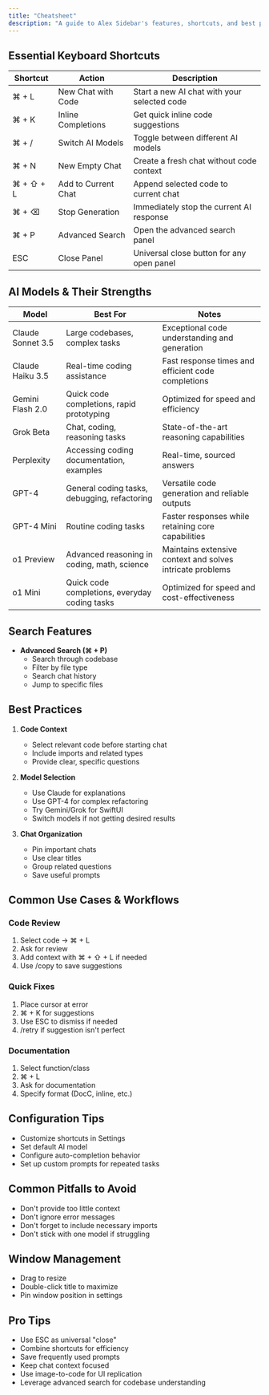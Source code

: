 ```yaml
---
title: "Cheatsheet"
description: "A guide to Alex Sidebar's features, shortcuts, and best practices"
---
```


## Essential Keyboard Shortcuts
| Shortcut | Action | Description |
|----------|--------|-------------|
| ⌘ + L | New Chat with Code | Start a new AI chat with your selected code |
| ⌘ + K | Inline Completions | Get quick inline code suggestions |
| ⌘ + / | Switch AI Models | Toggle between different AI models |
| ⌘ + N | New Empty Chat | Create a fresh chat without code context |
| ⌘ + ⇧ + L | Add to Current Chat | Append selected code to current chat |
| ⌘ + ⌫ | Stop Generation | Immediately stop the current AI response |
| ⌘ + P | Advanced Search | Open the advanced search panel |
| ESC | Close Panel | Universal close button for any open panel |
## AI Models & Their Strengths
| Model | Best For | Notes |
|-------|----------|--------|
| Claude Sonnet 3.5 | Large codebases, complex tasks | Exceptional code understanding and generation |
| Claude Haiku 3.5 | Real-time coding assistance | Fast response times and efficient code completions |
| Gemini Flash 2.0 | Quick code completions, rapid prototyping | Optimized for speed and efficiency |
| Grok Beta | Chat, coding, reasoning tasks | State-of-the-art reasoning capabilities |
| Perplexity | Accessing coding documentation, examples | Real-time, sourced answers |
| GPT-4 | General coding tasks, debugging, refactoring | Versatile code generation and reliable outputs |
| GPT-4 Mini | Routine coding tasks | Faster responses while retaining core capabilities |
| o1 Preview | Advanced reasoning in coding, math, science | Maintains extensive context and solves intricate problems |
| o1 Mini | Quick code completions, everyday coding tasks | Optimized for speed and cost-effectiveness |

## Search Features
- **Advanced Search (⌘ + P)**
  - Search through codebase
  - Filter by file type
  - Search chat history
  - Jump to specific files

## Best Practices
1. **Code Context**
   - Select relevant code before starting chat
   - Include imports and related types
   - Provide clear, specific questions

2. **Model Selection**
   - Use Claude for explanations
   - Use GPT-4 for complex refactoring
   - Try Gemini/Grok for SwiftUI
   - Switch models if not getting desired results

3. **Chat Organization**
   - Pin important chats
   - Use clear titles
   - Group related questions
   - Save useful prompts

## Common Use Cases & Workflows

### Code Review
1. Select code → ⌘ + L
2. Ask for review
3. Add context with ⌘ + ⇧ + L if needed
4. Use /copy to save suggestions

### Quick Fixes
1. Place cursor at error
2. ⌘ + K for suggestions
3. Use ESC to dismiss if needed
4. /retry if suggestion isn't perfect

### Documentation
1. Select function/class
2. ⌘ + L
3. Ask for documentation
4. Specify format (DocC, inline, etc.)

## Configuration Tips
- Customize shortcuts in Settings
- Set default AI model
- Configure auto-completion behavior
- Set up custom prompts for repeated tasks

## Common Pitfalls to Avoid
- Don't provide too little context
- Don't ignore error messages
- Don't forget to include necessary imports
- Don't stick with one model if struggling

## Window Management
- Drag to resize
- Double-click title to maximize
- Pin window position in settings

## Pro Tips
- Use ESC as universal "close"
- Combine shortcuts for efficiency
- Save frequently used prompts
- Keep chat context focused
- Use image-to-code for UI replication
- Leverage advanced search for codebase understanding
